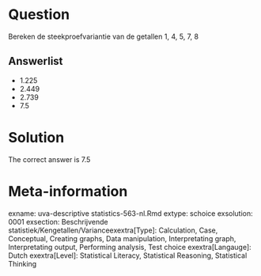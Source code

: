 Question
========

Bereken de steekproefvariantie van de getallen 1, 4, 5, 7, 8 

Answerlist
----------
* 1.225
* 2.449
* 2.739
* 7.5

Solution
========

The correct answer is  7.5 

Meta-information
================
exname: uva-descriptive statistics-563-nl.Rmd 
extype: schoice 
exsolution: 0001 
exsection: Beschrijvende statistiek/Kengetallen/Varianceexextra[Type]: Calculation, Case, Conceptual, Creating graphs, Data manipulation, Interpretating graph, Interpretating output, Performing analysis, Test choice 
exextra[Langauge]: Dutch 
exextra[Level]: Statistical Literacy, Statistical Reasoning, Statistical Thinking 
